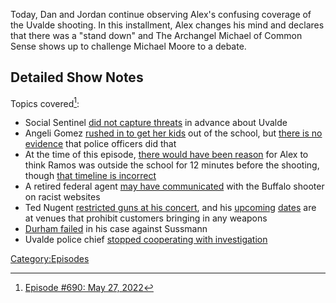 {{Episode
    | title           = May 27, 2022
    | caption         = [https://knowledgefight.libsyn.com/690-may-27-2022 Listen to this episode on Libsyn]
    | episodeNumber   = 690
    | length          = 01:31:01
    | airDate         = June 10, 2022
    | coverageDate    = May 27, 2022
    | previousEpisode = [[689: May 26, 2022]]
    | nextEpisode     = [[691: June 6, 2022]]
}}

{{Stub}}

Today, Dan and Jordan continue observing Alex's confusing coverage of the Uvalde shooting.  In this installment, Alex changes his mind and declares that there was a "stand down" and The Archangel Michael of Common Sense shows up to challenge Michael Moore to a debate.

==Detailed Show Notes==

Topics covered<ref>[https://knowledgefight.com/research/2022/6/9/episode-690-may-27-2022 Episode #690: May 27, 2022]</ref>:

*Social Sentinel [https://www.vox.com/recode/23150863/school-surveillance-mass-shooting-texas-uvalde did not capture threats] in advance about Uvalde
*Angeli Gomez [https://www.ksat.com/news/local/2022/06/05/uvalde-mother-who-ran-into-school-describes-being-handcuffed-saving-kids-during-shooting-im-going-in-there/ rushed in to get her kids] out of the school, but [https://www.snopes.com/fact-check/officers-rescued-own-children-texas/ there is no evidence] that police officers did that
*At the time of this episode, [https://www.wsj.com/articles/uvalde-residents-voice-frustration-over-shooting-response-11653588161 there would have been reason] for Alex to think Ramos was outside the school for 12 minutes before the shooting, though [https://www.texastribune.org/2022/05/27/uvalde-texas-school-shooting-timeline/ that timeline is incorrect]
*A retired federal agent [https://www.salon.com/2022/05/27/buffalo-shooter-may-have-shared-plans-with-retired-agent-before-massacre-report_partner/ may have communicated] with the Buffalo shooter on racist websites
*Ted Nugent [https://www.wsls.com/news/2018/07/19/pro-gun-rocker-ted-nugent-turns-away-firearms-from-his-roanoke-show/ restricted guns at his concert], and his [https://www.rutheckerdhall.com/audience-safety-prohibited-items upcoming] [https://floridatheatre.com/venue-info/faq dates] are at venues that prohibit customers bringing in any weapons
*[https://www.nytimes.com/2022/05/31/us/politics/michael-sussmann-durham-fbi.html Durham failed] in his case against Sussmann
*Uvalde police chief [https://www.salon.com/2022/06/01/another-uvalde-claim-falls-apart--now-police-chief-refuses-to-cooperate-with-investigation/ stopped cooperating with investigation]

[[Category:Episodes]]
